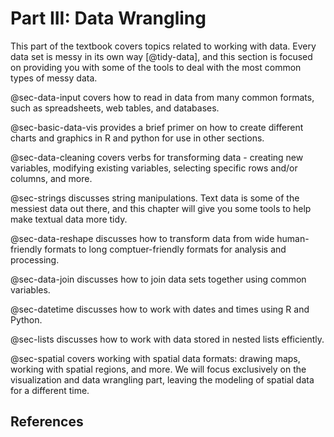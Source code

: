 # Part III: Data Wrangling

This part of the textbook covers topics related to working with data. 
Every data set is messy in its own way [@tidy-data], and this section is focused on providing you with some of the tools to deal with the most common types of messy data.

@sec-data-input covers how to read in data from many common formats, such as spreadsheets, web tables, and databases.

@sec-basic-data-vis provides a brief primer on how to create different charts and graphics in R and python for use in other sections.

@sec-data-cleaning covers verbs for transforming data - creating new variables, modifying existing variables, selecting specific rows and/or columns, and more.

@sec-strings discusses string manipulations. Text data is some of the messiest data out there, and this chapter will give you some tools to help make textual data more tidy.

@sec-data-reshape discusses how to transform data from wide human-friendly formats to long comptuer-friendly formats for analysis and processing.

@sec-data-join discusses how to join data sets together using common variables.

@sec-datetime discusses how to work with dates and times using R and Python.

@sec-lists discusses how to work with data stored in nested lists efficiently.

@sec-spatial covers working with spatial data formats: drawing maps, working with spatial regions, and more. We will focus exclusively on the visualization and data wrangling part, leaving the modeling of spatial data for a different time. 

## References {#sec-wrangling-refs}